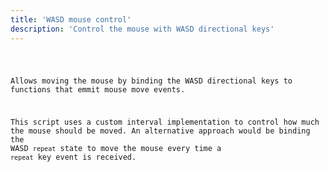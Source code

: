 ```yaml
---
title: 'WASD mouse control'
description: 'Control the mouse with WASD directional keys'
---
```



<Code code={code} lang="python" />


Allows moving the mouse by binding the WASD directional keys to functions
that emmit mouse move events.

This script uses a custom interval implementation to control how much the mouse
should be moved. An alternative approach would be binding the WASD `repeat` state
to move the mouse every time a `repeat` key event is received.
